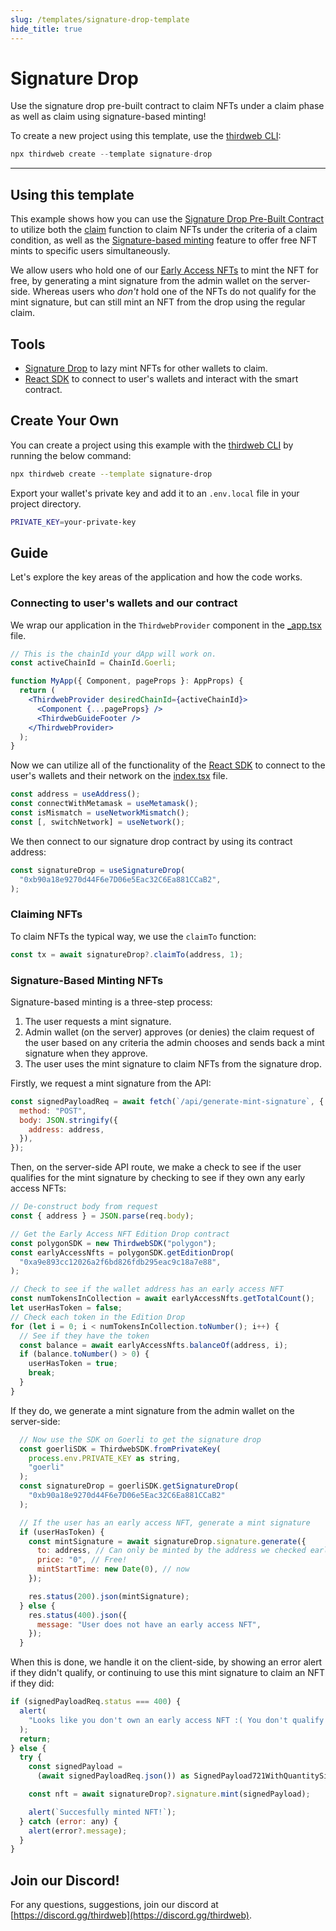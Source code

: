 ```yaml
---
slug: /templates/signature-drop-template
hide_title: true
---
```



# Signature Drop

Use the signature drop pre-built contract to claim NFTs under a claim phase as well as claim using signature-based minting!

To create a new project using this template, use the [thirdweb CLI](/cli):

```jsx
npx thirdweb create --template signature-drop
```

<div
  style={{
    display: "flex",
    flexDirection: "row",
    gap: "2%",
    marginBottom: 32,
    width: "100%",
    alignItems: "center",
    justifyContent: "center",
    marginTop: 16,
  }}
>
  <DemoButton
    link="http://signature-drop.thirdweb-example.com/"
    name="signature-drop"
  />
  <ViewCodeButton
    link="https://github.com/thirdweb-example/signature-drop"
    name="signature-drop"
  />
</div>

---

## Using this template

This example shows how you can use the [Signature Drop Pre-Built Contract](https://portal.thirdweb.com/pre-built-contracts/signature-drop) to
utilize both the [claim](https://portal.thirdweb.com/pre-built-contracts/signature-drop#minting--claiming-nfts) function to claim NFTs under the criteria
of a claim condition, as well as the [Signature-based minting](https://portal.thirdweb.com/advanced-features/on-demand-minting) feature to
offer free NFT mints to specific users simultaneously.

We allow users who hold one of our [Early Access NFTs](https://opensea.io/collection/thirdweb-community) to mint the NFT for free, by generating a mint signature from the admin wallet on the server-side. Whereas users who _don't_ hold one of the NFTs do not qualify for the mint signature, but can still mint an NFT from the drop using the regular claim.

## Tools

- [Signature Drop](https://portal.thirdweb.com/pre-built-contracts/signature-drop) to lazy mint NFTs for other wallets to claim.
- [React SDK](https://portal.thirdweb.com/react) to connect to user's wallets and interact with the smart contract.

## Create Your Own

You can create a project using this example with the [thirdweb CLI](https://portal.thirdweb.com/thirdweb-cli) by running the below command:

```bash
npx thirdweb create --template signature-drop
```

Export your wallet's private key and add it to an `.env.local` file in your project directory.

```bash
PRIVATE_KEY=your-private-key
```

## Guide

Let's explore the key areas of the application and how the code works.

### Connecting to user's wallets and our contract

We wrap our application in the `ThirdwebProvider` component in the [\_app.tsx](https://github.com/thirdweb-example/signature-drop/blob/main/pages/_app.tsx) file.

```jsx
// This is the chainId your dApp will work on.
const activeChainId = ChainId.Goerli;

function MyApp({ Component, pageProps }: AppProps) {
  return (
    <ThirdwebProvider desiredChainId={activeChainId}>
      <Component {...pageProps} />
      <ThirdwebGuideFooter />
    </ThirdwebProvider>
  );
}
```

Now we can utilize all of the functionality of the [React SDK](https://portal.thirdweb.com/react) to connect to the user's wallets and their network on the [index.tsx](https://github.com/thirdweb-example/signature-drop/blob/main/pages/index.tsx) file.

```jsx
const address = useAddress();
const connectWithMetamask = useMetamask();
const isMismatch = useNetworkMismatch();
const [, switchNetwork] = useNetwork();
```

We then connect to our signature drop contract by using its contract address:

```jsx
const signatureDrop = useSignatureDrop(
  "0xb90a18e9270d44F6e7D06e5Eac32C6Ea881CCaB2",
);
```

### Claiming NFTs

To claim NFTs the typical way, we use the `claimTo` function:

```jsx
const tx = await signatureDrop?.claimTo(address, 1);
```

### Signature-Based Minting NFTs

Signature-based minting is a three-step process:

1. The user requests a mint signature.
2. Admin wallet (on the server) approves (or denies) the claim request of the user based on any criteria the admin chooses and sends back a mint signature when they approve.
3. The user uses the mint signature to claim NFTs from the signature drop.

Firstly, we request a mint signature from the API:

```jsx
const signedPayloadReq = await fetch(`/api/generate-mint-signature`, {
  method: "POST",
  body: JSON.stringify({
    address: address,
  }),
});
```

Then, on the server-side API route, we make a check to see if the user qualifies for the mint signature by checking to see if they own any early access NFTs:

```jsx
// De-construct body from request
const { address } = JSON.parse(req.body);

// Get the Early Access NFT Edition Drop contract
const polygonSDK = new ThirdwebSDK("polygon");
const earlyAccessNfts = polygonSDK.getEditionDrop(
  "0xa9e893cc12026a2f6bd826fdb295eac9c18a7e88",
);

// Check to see if the wallet address has an early access NFT
const numTokensInCollection = await earlyAccessNfts.getTotalCount();
let userHasToken = false;
// Check each token in the Edition Drop
for (let i = 0; i < numTokensInCollection.toNumber(); i++) {
  // See if they have the token
  const balance = await earlyAccessNfts.balanceOf(address, i);
  if (balance.toNumber() > 0) {
    userHasToken = true;
    break;
  }
}
```

If they do, we generate a mint signature from the admin wallet on the server-side:

```jsx
  // Now use the SDK on Goerli to get the signature drop
  const goerliSDK = ThirdwebSDK.fromPrivateKey(
    process.env.PRIVATE_KEY as string,
    "goerli"
  );
  const signatureDrop = goerliSDK.getSignatureDrop(
    "0xb90a18e9270d44F6e7D06e5Eac32C6Ea881CCaB2"
  );

  // If the user has an early access NFT, generate a mint signature
  if (userHasToken) {
    const mintSignature = await signatureDrop.signature.generate({
      to: address, // Can only be minted by the address we checked earlier
      price: "0", // Free!
      mintStartTime: new Date(0), // now
    });

    res.status(200).json(mintSignature);
  } else {
    res.status(400).json({
      message: "User does not have an early access NFT",
    });
  }
```

When this is done, we handle it on the client-side, by showing an error alert if they didn't qualify, or continuing to use this mint signature to claim an NFT if they did:

```jsx
if (signedPayloadReq.status === 400) {
  alert(
    "Looks like you don't own an early access NFT :( You don't qualify for the free mint"
  );
  return;
} else {
  try {
    const signedPayload =
      (await signedPayloadReq.json()) as SignedPayload721WithQuantitySignature;

    const nft = await signatureDrop?.signature.mint(signedPayload);

    alert(`Succesfully minted NFT!`);
  } catch (error: any) {
    alert(error?.message);
  }
}
```

## Join our Discord!

For any questions, suggestions, join our discord at [https://discord.gg/thirdweb](https://discord.gg/thirdweb).
